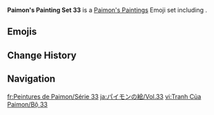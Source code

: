 {{Paimon's Paintings Infobox
|title         = Paimon's Paintings Set 33
|image         = Paimon's Paintings Set 33.png
|icon          = Icon Emoji Paimon's Paintings 33 Sigewinne 4.png
|date          = 2024-06-12
|gamedate      = 2024-07-17
|prev          = 32
|next          = 34
|set           = 33
|twitter       = https://x.com/GenshinImpact/status/1800739810132242840
|hoyolab       = https://www.hoyolab.com/article/29804391
|characters    = Clorinde;Sigewinne;Sethos;Dainsleif;Wolfy
}}
'''Paimon's Painting Set 33''' is a [[Paimon's Paintings]] Emoji set including {{Array|Clorinde;Sigewinne;Sethos;Dainsleif;Wolfy|;|[[{item}]]|,<nowiki> </nowiki>|sort=1}}.

==Emojis==
{{Paimon's Paintings Images|categories=Paimon's Paintings Set 33|nomain=1|noset=1}}

==Change History==
{{Change History|introduced=4.7}}

==Navigation==
{{Paimon's Paintings Navbox}}

[[fr:Peintures de Paimon/Série 33]]
[[ja:パイモンの絵/Vol.33]]
[[vi:Tranh Của Paimon/Bộ 33]]
